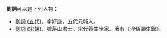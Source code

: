 '''劉詞'''可以是下列人物：

* [[劉詞_(五代)|劉詞 (五代)]]，字好謙，五代元城人。
* [[劉詞_(宋朝)|劉詞 (宋朝)]]，號茅山處士。宋代養生學家。著有《混俗頤生錄》。

{{disambig|Cat=二字劉姓人名消歧義|ci}}